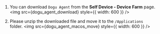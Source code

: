 
1. You can download `Dogu Agent` from the **Self Device - Device Farm** page.
<img src={dogu_agent_download} style={{ width: 600 }} />

2. Please unzip the downloaded file and move it to the `/Applications` folder.
<img src={dogu_agent_macos_move} style={{ width: 600 }} />
